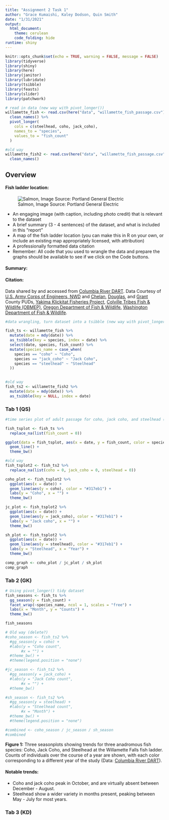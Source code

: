 ```yaml
---
title: "Assignment 2 Task 1"
author: "Grace Kumaishi, Kaley Dodson, Quin Smith"
date: "1/31/2021"
output: 
  html_document:
    theme: cerulean
    code_folding: hide
runtime: shiny
---
```


```r
knitr::opts_chunk$set(echo = TRUE, warning = FALSE, message = FALSE)
library(tidyverse)
library(shiny)
library(here)
library(janitor)
library(lubridate)
library(tsibble)
library(feasts)
library(slider)
library(patchwork)

# read in data (new way with pivot_longer())
willamette_fish <- read.csv(here("data", "willamette_fish_passage.csv")) %>% 
  clean_names() %>% 
  pivot_longer(
    cols = c(steelhead, coho, jack_coho),
    names_to = "species",
    values_to = "fish_count"
  )

#old way
willamette_fish2 <- read.csv(here("data", "willamette_fish_passage.csv")) %>% 
  clean_names()
```

## Overview {.tabset}

#### Fish ladder location:
![Salmon, Image Source: Portland General Electric](http://www.cbr.washington.edu/img/hydro/willamette_falls.jpg)

- An engaging image (with caption, including photo credit) that is relevant to the dataset
- A brief summary (3 - 4 sentences) of the dataset, and what is included in this “report”
- A map of the fish ladder location (you can make this in R on your own, or include an existing map appropriately licensed, with attribution)
- A professionally formatted data citation
- Remember: All code that you used to wrangle the data and prepare the graphs should be available to see if we click on the Code buttons. 

#### Summary:

#### Citation: 
Data shared by and accessed from [Columbia River DART](http://www.cbr.washington.edu/dart/query/adult_graph_text). Data Courtesy of [U.S. Army Corps of Engineers, NWD](https://www.nwd.usace.army.mil/) and [Chelan](https://www.chelanpud.org/), [Douglas](https://douglaspud.org/), and [Grant](https://www.grantpud.org/) County PUDs, [Yakima Klickitat Fisheries Project](http://www.ykfp.org/), [Colville Tribes Fish & Wildlife (OBMEP)](http://nrd.colvilletribes.com/obmep/), [Oregon Department of Fish & Wildlife](https://www.dfw.state.or.us/), [Washington Department of Fish & Wildlife](https://wdfw.wa.gov/).

```r
#data wrangling, turn dataset into a tsibble (new way with pivot_longer())

fish_ts <- willamette_fish %>% 
  mutate(date = mdy(date)) %>% 
  as_tsibble(key = species, index = date) %>% 
  select(date, species, fish_count) %>% 
  mutate(species_name = case_when(
    species == "coho" ~ "Coho",
    species == "jack_coho" ~ "Jack Coho",
    species == "steelhead" ~ "Steelhead"
  )) 
  

#old way
fish_ts2 <- willamette_fish2 %>% 
  mutate(date = mdy(date)) %>% 
  as_tsibble(key = NULL, index = date)

```


### Tab 1 (QS)

```r
#time series plot of adult passage for coho, jack coho, and steelhead (new way with pivot_longer())

fish_tsplot <- fish_ts %>%
  replace_na(list(fish_count = 0))

ggplot(data = fish_tsplot, aes(x = date, y = fish_count, color = species)) +
  geom_line() +
  theme_bw()

#old way
fish_tsplot2 <- fish_ts2 %>%
  replace_na(list(coho = 0, jack_coho = 0, steelhead = 0))

coho_plot <- fish_tsplot2 %>% 
  ggplot(aes(x = date)) +
  geom_line(aes(y = coho), color = "#317eb1") +
  labs(y = "Coho", x = "") +
  theme_bw()

jc_plot <- fish_tsplot2 %>% 
  ggplot(aes(x = date)) +
  geom_line(aes(y = jack_coho), color = "#317eb1") +
  labs(y = "Jack coho", x = "") +
  theme_bw()

sh_plot <- fish_tsplot2 %>% 
  ggplot(aes(x = date)) +
  geom_line(aes(y = steelhead), color = "#317eb1") +
  labs(y = "Steelhead", x = "Year") +
  theme_bw()

comp_graph <- coho_plot / jc_plot / sh_plot
comp_graph

```  

### Tab 2 (GK)

```r
# Using pivot_longer() tidy dataset
fish_seasons <- fish_ts %>% 
  gg_season(y = fish_count) +
  facet_wrap(~species_name, ncol = 1, scales = "free") +
  labs(x = "Month", y = "Counts") +
  theme_bw()

fish_seasons

# Old way (delete?)
#coho_season <- fish_ts2 %>% 
  #gg_season(y = coho) +
  #labs(y = "Coho count",
       #x = "") +
  #theme_bw() +
  #theme(legend.position = "none") 

#jc_season <- fish_ts2 %>% 
  #gg_season(y = jack_coho) +
  #labs(y = "Jack Coho count",
       #x = "") +
  #theme_bw() 

#sh_season <- fish_ts2 %>% 
  #gg_season(y = steelhead) +
  #labs(y = "Steelhead count",
       #x = "Month") +
  #theme_bw() +
  #theme(legend.position = "none")

#combined <- coho_season / jc_season / sh_season
#combined
```

**Figure 1:** Three seasonplots showing trends for three anadromous fish species: Coho, Jack Coho, and Steelhead at the Willamette Falls fish ladder. Counts of individuals over the course of a year are shown, with each color corresponding to a different year of the study (Data: [Columbia River DART](http://www.cbr.washington.edu/dart/query/adult_graph_text)).

#### Notable trends:
- Coho and jack coho peak in October, and are virtually absent between December - August. 
- Steelhead show a wider variety in months present, peaking between May - July for most years. 

### Tab 3 (KD)

```r

```

